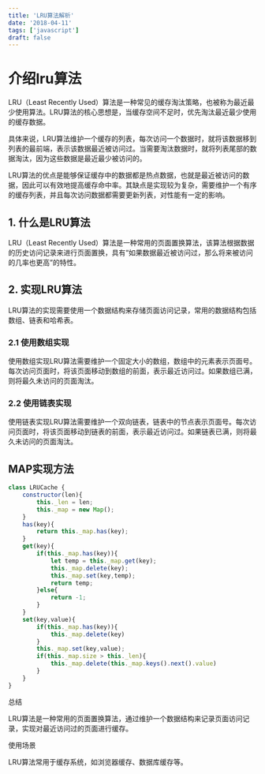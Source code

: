 ```yaml
---
title: 'LRU算法解析'
date: '2018-04-11'
tags: ['javascript']
draft: false
---
```


# 介绍lru算法

LRU（Least Recently Used）算法是一种常见的缓存淘汰策略，也被称为最近最少使用算法。LRU算法的核心思想是，当缓存空间不足时，优先淘汰最近最少使用的缓存数据。

具体来说，LRU算法维护一个缓存的列表，每次访问一个数据时，就将该数据移到列表的最前端，表示该数据最近被访问过。当需要淘汰数据时，就将列表尾部的数据淘汰，因为这些数据是最近最少被访问的。

LRU算法的优点是能够保证缓存中的数据都是热点数据，也就是最近被访问的数据，因此可以有效地提高缓存命中率。其缺点是实现较为复杂，需要维护一个有序的缓存列表，并且每次访问数据都需要更新列表，对性能有一定的影响。

## 1. 什么是LRU算法

LRU（Least Recently Used）算法是一种常用的页面置换算法，该算法根据数据的历史访问记录来进行页面置换，具有“如果数据最近被访问过，那么将来被访问的几率也更高”的特性。

## 2. 实现LRU算法

LRU算法的实现需要使用一个数据结构来存储页面访问记录，常用的数据结构包括数组、链表和哈希表。

### 2.1 使用数组实现

使用数组实现LRU算法需要维护一个固定大小的数组，数组中的元素表示页面号。每次访问页面时，将该页面移动到数组的前面，表示最近访问过。如果数组已满，则将最久未访问的页面淘汰。

### 2.2 使用链表实现

使用链表实现LRU算法需要维护一个双向链表，链表中的节点表示页面号。每次访问页面时，将该页面移动到链表的前面，表示最近访问过。如果链表已满，则将最久未访问的页面淘汰。

## MAP实现方法

```javascript
class LRUCache {
    constructor(len){
        this._len = len;
        this._map = new Map();
    }
    has(key){
        return this._map.has(key);
    }
    get(key){
        if(this._map.has(key)){
            let temp = this._map.get(key);
            this._map.delete(key);
            this._map.set(key,temp);
            return temp;
        }else{
            return -1;
        }
    }
    set(key,value){
        if(this._map.has(key)){
            this._map.delete(key)
        }
        this._map.set(key,value);
        if(this._map.size > this._len){
            this._map.delete(this._map.keys().next().value)
        }
    }
}
```

总结

LRU算法是一种常用的页面置换算法，通过维护一个数据结构来记录页面访问记录，实现对最近访问过的页面进行缓存。

使用场景

LRU算法常用于缓存系统，如浏览器缓存、数据库缓存等。